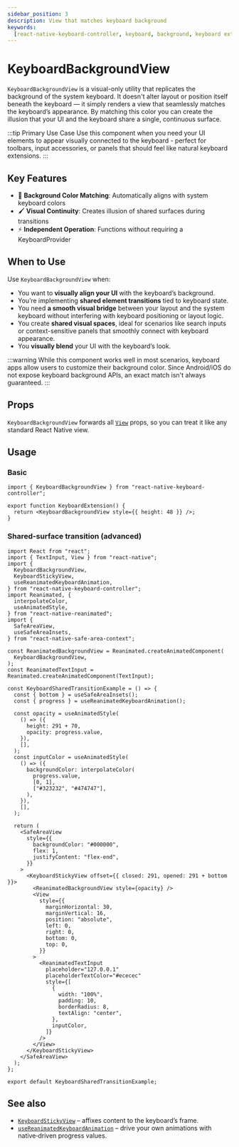```yaml
---
sidebar_position: 3
description: View that matches keyboard background
keywords:
  [react-native-keyboard-controller, keyboard, background, keyboard extension]
---
```


# KeyboardBackgroundView


<div style={{ display: "flex", justifyContent: "center", marginBottom: 20 }}>
  <Lottie
    className="lottie"
    animationData={lottie}
    style={{ width: 400, height: 400 }}
    loop
  />
</div>

`KeyboardBackgroundView` is a visual-only utility that replicates the background of the system keyboard. It doesn't alter layout or position itself beneath the keyboard — it simply renders a view that seamlessly matches the keyboard’s appearance. By matching this color you can create the illusion that your UI and the keyboard share a single, continuous surface.

:::tip Primary Use Case
Use this component when you need your UI elements to appear visually connected to the keyboard - perfect for toolbars, input accessories, or panels that should feel like natural keyboard extensions.
:::

## Key Features

- 🎨 **Background Color Matching**: Automatically aligns with system keyboard colors
- 🖌️ **Visual Continuity**: Creates illusion of shared surfaces during transitions
- ⚡ **Independent Operation**: Functions without requiring a KeyboardProvider

## When to Use

Use `KeyboardBackgroundView` when:

- You want to **visually align your UI** with the keyboard’s background.
- You’re implementing **shared element transitions** tied to keyboard state.
- You need **a smooth visual bridge** between your layout and the system keyboard without interfering with keyboard positioning or layout logic.
- You create **shared visual spaces**, ideal for scenarios like search inputs or context-sensitive panels that smoothly connect with keyboard appearance.
- You **visually blend** your UI with the keyboard’s look.

:::warning
While this component works well in most scenarios, keyboard apps allow users to customize their background color. Since Android/iOS do not expose keyboard background APIs, an exact match isn't always guaranteed.
:::

## Props

`KeyboardBackgroundView` forwards all [`View`](https://reactnative.dev/docs/view#props) props, so you can treat it like any standard React Native view.

## Usage

### Basic

```tsx
import { KeyboardBackgroundView } from "react-native-keyboard-controller";

export function KeyboardExtension() {
  return <KeyboardBackgroundView style={{ height: 48 }} />;
}
```

### Shared-surface transition (advanced)

```tsx
import React from "react";
import { TextInput, View } from "react-native";
import {
  KeyboardBackgroundView,
  KeyboardStickyView,
  useReanimatedKeyboardAnimation,
} from "react-native-keyboard-controller";
import Reanimated, {
  interpolateColor,
  useAnimatedStyle,
} from "react-native-reanimated";
import {
  SafeAreaView,
  useSafeAreaInsets,
} from "react-native-safe-area-context";

const ReanimatedBackgroundView = Reanimated.createAnimatedComponent(
  KeyboardBackgroundView,
);
const ReanimatedTextInput = Reanimated.createAnimatedComponent(TextInput);

const KeyboardSharedTransitionExample = () => {
  const { bottom } = useSafeAreaInsets();
  const { progress } = useReanimatedKeyboardAnimation();

  const opacity = useAnimatedStyle(
    () => ({
      height: 291 + 70,
      opacity: progress.value,
    }),
    [],
  );
  const inputColor = useAnimatedStyle(
    () => ({
      backgroundColor: interpolateColor(
        progress.value,
        [0, 1],
        ["#323232", "#474747"],
      ),
    }),
    [],
  );

  return (
    <SafeAreaView
      style={{
        backgroundColor: "#000000",
        flex: 1,
        justifyContent: "flex-end",
      }}
    >
      <KeyboardStickyView offset={{ closed: 291, opened: 291 + bottom }}>
        <ReanimatedBackgroundView style={opacity} />
        <View
          style={{
            marginHorizontal: 30,
            marginVertical: 16,
            position: "absolute",
            left: 0,
            right: 0,
            bottom: 0,
            top: 0,
          }}
        >
          <ReanimatedTextInput
            placeholder="127.0.0.1"
            placeholderTextColor="#ececec"
            style={[
              {
                width: "100%",
                padding: 10,
                borderRadius: 8,
                textAlign: "center",
              },
              inputColor,
            ]}
          />
        </View>
      </KeyboardStickyView>
    </SafeAreaView>
  );
};

export default KeyboardSharedTransitionExample;
```

## See also

- [`KeyboardStickyView`](./components/keyboard-sticky-view) – affixes content to the keyboard’s frame.
- [`useReanimatedKeyboardAnimation`](./hooks/keyboard/use-reanimated-keyboard-animation) – drive your own animations with native‑driven progress values.

